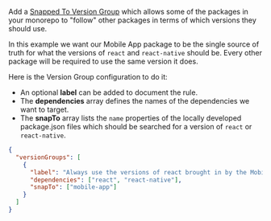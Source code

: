 
Add a [Snapped To Version Group](/config/version-groups/snapped-to) which allows some of the packages in your monorepo to "follow" other packages in terms of which versions they should use.

In this example we want our Mobile App package to be the single source of truth for what the versions of `react` and `react-native` should be. Every other package will be required to use the same version it does.

Here is the Version Group configuration to do it:

- An optional **label** can be added to document the rule.
- The **dependencies** array defines the names of the dependencies we want to target.
- The **snapTo** array lists the `name` properties of the locally developed package.json files which should be searched for a version of `react` or `react-native`.

```json title=".syncpackrc"
{
  "versionGroups": [
    {
      "label": "Always use the versions of react brought in by the Mobile App",
      "dependencies": ["react", "react-native"],
      "snapTo": ["mobile-app"]
    }
  ]
}
```

